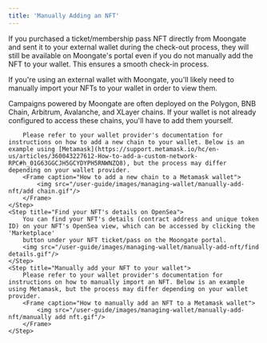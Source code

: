 ```yaml
---
title: 'Manually Adding an NFT'
---
```

<Tip>
    If you purchased a ticket/membership pass NFT directly from Moongate and sent it to your external wallet during the check-out process, they will still be available on Moongate's portal even if you do not manually add the NFT to your wallet. This ensures a smooth check-in process.
</Tip>

If you're using an external wallet with Moongate, you'll likely need to manually import your NFTs to your wallet in order to view them. 

<Steps>
    <Step title="Configure your wallet to support the same chain that the NFT ticket/membership is deployed on">
        Campaigns powered by Moongate are often deployed on the Polygon, BNB Chain, Arbitrum, Avalanche, and XLayer chains. If your wallet is not already configured to access these chains, you'll have to add them yourself.
        
        Please refer to your wallet provider's documentation for instructions on how to add a new chain to your wallet. Below is an example using [Metamask](https://support.metamask.io/hc/en-us/articles/360043227612-How-to-add-a-custom-network-RPC#h_01G63GGCJH5GCYDYPH5RNWNZQ8), but the process may differ depending on your wallet provider.
        <Frame caption="How to add a new chain to a Metamask wallet">
            <img src="/user-guide/images/managing-wallet/manually-add-nft/add chain.gif"/>
        </Frame>       
    </Step>
    <Step title="Find your NFT's details on OpenSea">
        You can find your NFT's details (contract address and unique token ID) on your NFT's OpenSea view, which can be accessed by clicking the 'Marketplace' 
        button under your NFT ticket/pass on the Moongate portal.
        <img src="/user-guide/images/managing-wallet/manually-add-nft/find details.gif"/>
    </Step>
    <Step title="Manually add your NFT to your wallet">
        Please refer to your wallet provider's documentation for instructions on how to manually import an NFT. Below is an example using Metamask, but the process may differ depending on your wallet provider.
        <Frame caption="How to manually add an NFT to a Metamask wallet">
            <img src="/user-guide/images/managing-wallet/manually-add-nft/manually add nft.gif"/>
        </Frame>
    </Step>
</Steps>